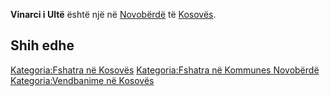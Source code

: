 {{Fshat në 
 | Emri                = Vinarci i Ultë
 | EmriAlt                = 
 | NAME_SHORT_FORM=      
 | NAME_GENERIC=      
 | NAME_SORT_NAME_RO=      VINARCIIULTE
 | FULL_NAME_RO = Vinarci i Ultë
 | FULL_NAME_ND_RO=Vinarci i Ulte
 | SORT_NAME_RG=VINARCIIULTE
 | FULL_NAME_RG=Vinarci i Ultë
 | FULL_NAME_ND_RG=Vinarci i Ulte
 | SRP_NAME_SHORT_FORM=      
 | SRP_NAME_GENERIC=      
 | SRP_NAME_SORT_NAME_RO=      
 | SRP_FULL_NAME_RO = 
 | SRP_FULL_NAME_ND_RO=
 | SRP_SORT_NAME_RG=
 | SRP_FULL_NAME_RG=
 | SRP_FULL_NAME_ND_RG=
 | Emri (Rasa dhanore) = 
 | Figura              = 
 | Shteti              = Kosovo
 | Komuna              = Novobërdë
 | Kodi postar         = 
 | Sipërfaqja          = 

 | Popullsia           = 

 | Regj. i popullsisë  = 
 | Dend. e popullsisë  = 
 | Faqja zyrtare       = 
 <!--- Koordinatat ----> 
 | Gjerësia            = 42.873611
 | Gjatësia            = 20.813056
 | Lartësia            = 
}}
'''Vinarci i Ultë''' është një [[]] në [[Novobërdë]] të [[Kosovës]].

<!-- == Gjeografia == -->
<!-- == Historia == -->
<!-- == Demografia == -->
== Shih edhe ==
{{Komuna Novobërdë}}
{{Kosovo-Administrata-Cung}}

[[Kategoria:Fshatra në Kosovës]]
[[Kategoria:Fshatra në Kommunes Novobërdë]]
[[Kategoria:Vendbanime në Kosovës]]